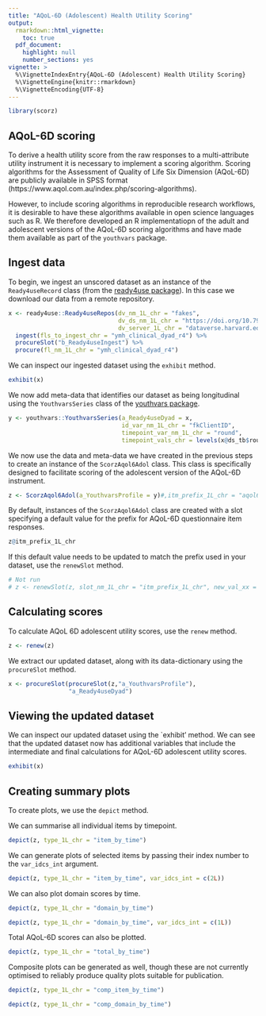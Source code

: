 ```yaml
---
title: "AQoL-6D (Adolescent) Health Utility Scoring"
output: 
  rmarkdown::html_vignette:
    toc: true
  pdf_document:
    highlight: null
    number_sections: yes
vignette: >
  %\VignetteIndexEntry{AQoL-6D (Adolescent) Health Utility Scoring}
  %\VignetteEngine{knitr::rmarkdown}
  %\VignetteEncoding{UTF-8}
---
```


```r
library(scorz)
```
## AQoL-6D scoring
To derive a health utility score from the raw responses to a multi-attribute utility instrument it is necessary to implement a scoring algorithm. Scoring algorithms for the Assessment of Quality of Life Six Dimension (AQoL-6D) are publicly available in SPSS format (https://www.aqol.com.au/index.php/scoring-algorithms). 

However, to include scoring algorithms in reproducible research workflows, it is desirable to have these algorithms available in open science languages such as R. We therefore developed an R implementatiopn of the adult and adolescent versions of the AQoL-6D scoring algorithms and have made them available as part of the `youthvars` package.

## Ingest data
To begin, we ingest an unscored dataset as an instance of the `Ready4useRecord` class (from the [ready4use package](https://ready4-dev.github.io/ready4use/)). In this case we download our data from a remote repository.

```r
x <- ready4use::Ready4useRepos(dv_nm_1L_chr = "fakes",
                               dv_ds_nm_1L_chr = "https://doi.org/10.7910/DVN/W95KED",
                               dv_server_1L_chr = "dataverse.harvard.edu") %>%
  ingest(fls_to_ingest_chr = "ymh_clinical_dyad_r4") %>%
  procureSlot("b_Ready4useIngest") %>%
  procure(fl_nm_1L_chr = "ymh_clinical_dyad_r4")

```

We can inspect our ingested dataset using the `exhibit` method.

```r
exhibit(x)
```

We now add meta-data that identifies our dataset as being longitudinal using the `YouthvarsSeries` class of the [youthvars package](https://ready4-dev.github.io/youthvars/).

```r
y <- youthvars::YouthvarsSeries(a_Ready4useDyad = x,
                                id_var_nm_1L_chr = "fkClientID",
                                timepoint_var_nm_1L_chr = "round",
                                timepoint_vals_chr = levels(x@ds_tb$round))
```

We now use the data and meta-data we have created in the previous steps to create an instance of the `ScorzAqol6Adol` class. This class is specifically designed to facilitate scoring of the adolescent version of the AQoL-6D instrument.

```r
z <- ScorzAqol6Adol(a_YouthvarsProfile = y)#,itm_prefix_1L_chr = "aqol6d_q"
```

By default, instances of the `ScorzAqol6Adol` class are created with a slot specifying a default value for the prefix for AQoL-6D questionnaire item responses.
```r
z@itm_prefix_1L_chr
```
If this default value needs to be updated to match the prefix used in your dataset, use the `renewSlot` method.

```r
# Not run
# z <- renewSlot(z, slot_nm_1L_chr = "itm_prefix_1L_chr", new_val_xx = "new_prefix")
```


## Calculating scores
To calculate AQoL 6D adolescent utility scores, use the `renew` method. 

```r
z <- renew(z)
```

We extract our updated dataset, along with its data-dictionary using the `procureSlot` method.

```r
x <- procureSlot(procureSlot(z,"a_YouthvarsProfile"),
                 "a_Ready4useDyad")
```


## Viewing the updated dataset
We can inspect our updated dataset using the `exhibit' method. We can see that the updated dataset now has additional variables that include the intermediate and final calculations for AQoL-6D adolescent utility scores.

```r
exhibit(x)
```

## Creating summary plots
To create plots, we use the `depict` method.

We can summarise all individual items by timepoint.

```r
depict(z, type_1L_chr = "item_by_time")
```

We can generate plots of selected items by passing their index number to the `var_idcs_int` argument.

```r
depict(z, type_1L_chr = "item_by_time", var_idcs_int = c(2L))
```
We can also plot domain scores by time.
```r
depict(z, type_1L_chr = "domain_by_time")

```
```r
depict(z, type_1L_chr = "domain_by_time", var_idcs_int = c(1L))
```
Total AQoL-6D scores can also be plotted.
```r
depict(z, type_1L_chr = "total_by_time")

```
Composite plots can be generated as well, though these are not currently optimised to reliably produce quality plots suitable for publication.

```r
depict(z, type_1L_chr = "comp_item_by_time")
```
```r
depict(z, type_1L_chr = "comp_domain_by_time")
```
